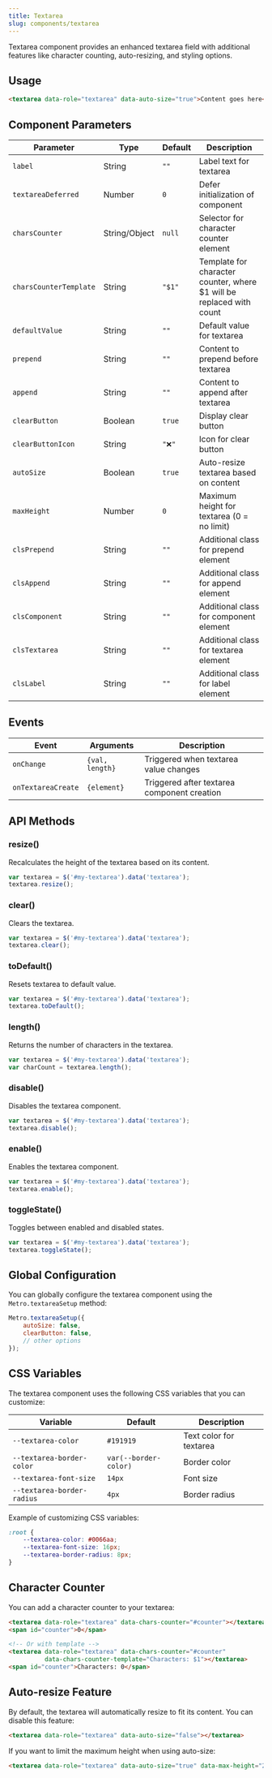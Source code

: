 ```yaml
---
title: Textarea
slug: components/textarea
---
```


Textarea component provides an enhanced textarea field with additional features like character counting, auto-resizing, and styling options.

## Usage

```html
<textarea data-role="textarea" data-auto-size="true">Content goes here</textarea>
```

## Component Parameters

| Parameter | Type | Default | Description |
| --- | --- | --- | --- |
| `label` | String | `""` | Label text for textarea |
| `textareaDeferred` | Number | `0` | Defer initialization of component |
| `charsCounter` | String/Object | `null` | Selector for character counter element |
| `charsCounterTemplate` | String | `"$1"` | Template for character counter, where $1 will be replaced with count |
| `defaultValue` | String | `""` | Default value for textarea |
| `prepend` | String | `""` | Content to prepend before textarea |
| `append` | String | `""` | Content to append after textarea |
| `clearButton` | Boolean | `true` | Display clear button |
| `clearButtonIcon` | String | `"❌"` | Icon for clear button |
| `autoSize` | Boolean | `true` | Auto-resize textarea based on content |
| `maxHeight` | Number | `0` | Maximum height for textarea (0 = no limit) |
| `clsPrepend` | String | `""` | Additional class for prepend element |
| `clsAppend` | String | `""` | Additional class for append element |
| `clsComponent` | String | `""` | Additional class for component element |
| `clsTextarea` | String | `""` | Additional class for textarea element |
| `clsLabel` | String | `""` | Additional class for label element |

## Events

| Event | Arguments | Description |
| --- | --- | --- |
| `onChange` | `{val, length}` | Triggered when textarea value changes |
| `onTextareaCreate` | `{element}` | Triggered after textarea component creation |

## API Methods

### resize()

Recalculates the height of the textarea based on its content.

```javascript
var textarea = $('#my-textarea').data('textarea');
textarea.resize();
```

### clear()

Clears the textarea.

```javascript
var textarea = $('#my-textarea').data('textarea');
textarea.clear();
```

### toDefault()

Resets textarea to default value.

```javascript
var textarea = $('#my-textarea').data('textarea');
textarea.toDefault();
```

### length()

Returns the number of characters in the textarea.

```javascript
var textarea = $('#my-textarea').data('textarea');
var charCount = textarea.length();
```

### disable()

Disables the textarea component.

```javascript
var textarea = $('#my-textarea').data('textarea');
textarea.disable();
```

### enable()

Enables the textarea component.

```javascript
var textarea = $('#my-textarea').data('textarea');
textarea.enable();
```

### toggleState()

Toggles between enabled and disabled states.

```javascript
var textarea = $('#my-textarea').data('textarea');
textarea.toggleState();
```

## Global Configuration

You can globally configure the textarea component using the `Metro.textareaSetup` method:

```javascript
Metro.textareaSetup({
    autoSize: false,
    clearButton: false,
    // other options
});
```

## CSS Variables

The textarea component uses the following CSS variables that you can customize:

| Variable | Default | Description |
| --- | --- | --- |
| `--textarea-color` | `#191919` | Text color for textarea |
| `--textarea-border-color` | `var(--border-color)` | Border color |
| `--textarea-font-size` | `14px` | Font size |
| `--textarea-border-radius` | `4px` | Border radius |

Example of customizing CSS variables:

```css
:root {
    --textarea-color: #0066aa;
    --textarea-font-size: 16px;
    --textarea-border-radius: 8px;
}
```

## Character Counter

You can add a character counter to your textarea:

```html
<textarea data-role="textarea" data-chars-counter="#counter"></textarea>
<span id="counter">0</span>

<!-- Or with template -->
<textarea data-role="textarea" data-chars-counter="#counter" 
          data-chars-counter-template="Characters: $1"></textarea>
<span id="counter">Characters: 0</span>
```

## Auto-resize Feature

By default, the textarea will automatically resize to fit its content. You can disable this feature:

```html
<textarea data-role="textarea" data-auto-size="false"></textarea>
```

If you want to limit the maximum height when using auto-size:

```html
<textarea data-role="textarea" data-auto-size="true" data-max-height="200"></textarea>
```
